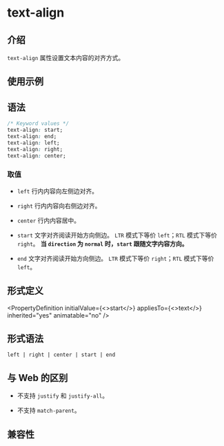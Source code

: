 # text-align

## 介绍

`text-align` 属性设置文本内容的对齐方式。

## 使用示例


<Go
  example="css-api"
  defaultFile="src/text-align/App.tsx"
  img="https://lf-lynx.tiktok-cdns.com/obj/lynx-artifacts-oss-sg/lynx-website/assets/doc/css/text-align.jpg"
  entry="src/text-align"
  defaultEntryFile="dist/text-align.lynx.bundle"
/>

## 语法

```css
/* Keyword values */
text-align: start;
text-align: end;
text-align: left;
text-align: right;
text-align: center;
```

### 取值

- `left`
  行内内容向左侧边对齐。

- `right`
  行内内容向右侧边对齐。

- `center`
  行内内容居中。

- `start`
  文字对齐阅读开始方向侧边。
  `LTR` 模式下等价 `left`；`RTL` 模式下等价 `right`。
  **当 `direction` 为 `normal` 时，`start` 跟随文字内容方向。**

- `end`
  文字对齐阅读开始方向侧边。
  `LTR` 模式下等价 `right`；`RTL` 模式下等价 `left`。

## 形式定义


<PropertyDefinition
  initialValue={<>start</>}
  appliesTo={<>text</>}
  inherited="yes"
  animatable="no"
/>

## 形式语法

```
left | right | center | start | end
```

## 与 Web 的区别

- 不支持 `justify` 和 `justify-all`。

- 不支持 `match-parent`。

## 兼容性


<LegacyCompatTable metadata="css/properties/text-align" />

